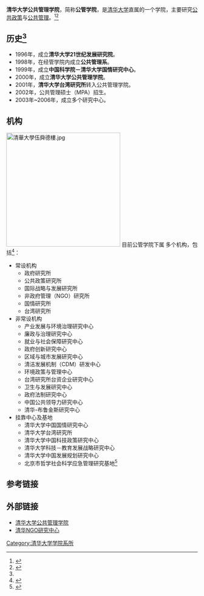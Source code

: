 {{Infobox University Department
 |名称              = 清华大学公共管理学院
 |其他名称        = School of Public Policy and Management, Tsinghua University
 |徽标              = [[File:School_of_Public_Policy_and_Management,_Tsinghua_University.svg|200px]]
 |徽标说明        =
 |隶属              =[[清华大学|清华大学]]
 |建立时间        =2000年
 |关闭时间        =
 |类型              =学院
 |下属              =
 |主管官员        =
 |主席              =
 |党委书记        =[[王有强|王有强]]
 |院长              =[[薛澜|薛澜]]
 |系主任           =
 |所长              =
 |部长              =
 |主任              =
 |头衔              =
 |头衔人名        =
 |教师              =
 |员工              =
 |学生              =
 |本科生           =
 |研究生           =
 |博士生           =
 |其他学生        =
 |地址              = {{CHN}}[[北京市|北京市]][[海淀区|海淀区]][[清华园|清华园]]
 |国家              =
 |省                 =
 |市                 =
 |坐标              = 
 |网址              = http://www.tsinghua.edu.cn/publish/sppm/index.html
 |标志              =
 |脚注              =
}}
'''清华大学公共管理学院'''，简称'''公管学院'''，是[[清华大学|清华大学]]直属的一个学院，主要研究[[公共政策|公共政策]]与[[公共管理|公共管理]]。<ref name="#1">{{Cite web |url=http://www.sppm.tsinghua.edu.cn/xygk/fzlc/ |title=清华大学公共管理学院发展历程 |access-date=2010-09-28 |archive-date=2018-11-03 |archive-url=https://web.archive.org/web/20181103013322/http://www.sppm.tsinghua.edu.cn/xygk/fzlc/ |dead-url=no }}</ref><ref>{{Cite web |url=http://school.kaoyan.com/tsinghua/1206/tsinghuacada18115c2f4fe9161373195330b340.html |title=考研：清华大学公共管理学院介绍 |access-date=2010-09-28 |archive-date=2016-03-06 |archive-url=https://web.archive.org/web/20160306221238/http://school.kaoyan.com/tsinghua/1206/tsinghuacada18115c2f4fe9161373195330b340.html |dead-url=no }}</ref>

==历史<ref name="#1"/>==
*1996年，成立'''清华大学21世纪发展研究院'''。
*1998年，在经管学院内成立'''公共管理系'''。
*1999年，成立'''中国科学院－清华大学国情研究中心'''。
*2000年，成立'''清华大学公共管理学院'''。
*2001年，'''清华大学台湾研究所'''转入公共管理学院。
*2002年，公共管理硕士（MPA）招生。
*2003年~2006年，成立多个研究中心。

==机构==
[[File:清華大學伍舜德樓.jpg|300px]]
目前公管学院下属 多个机构，包括<ref>{{Cite web|title=清华大学公共管理学院|url=http://www.sppm.tsinghua.edu.cn/yjjg/|accessdate=2019-06-13|work=www.sppm.tsinghua.edu.cn|archive-date=2020-07-20|archive-url=https://web.archive.org/web/20200720221604/http://www.sppm.tsinghua.edu.cn/yjjg/|dead-url=no}}</ref>：

*常设机构
** 政府研究所
** 公共政策研究所
** 国际战略与发展研究所
** 非政府管理（NGO）研究所
** 国情研究所
** 台湾研究所
*非常设机构
** 产业发展与环境治理研究中心
** 廉政与治理研究中心
** 就业与社会保障研究中心
** 政府创新研究中心
** 区域与城市发展研究中心
** 清洁发展机制（CDM）研发中心
** 环境政策与管理中心
** 台湾研究所台资企业研究中心
** 卫生与发展研究中心
** 政府法制研究中心
** 中国公共领导力研究中心
** 清华-布鲁金斯研究中心
*挂靠中心及基地
** 清华大学中国国情研究中心
** 清华大学台湾研究所
** 清华大学中国科技政策研究中心
** 清华大学科技－教育发展战略研究中心
** 清华大学中国发展规划研究中心
** 北京市哲学社会科学应急管理研究基地<ref>{{Cite web |url=http://www.lzwh.com/bj08365/yjjg/101776.html |title=中国廉政建设网：清华大学廉政与治理研究中心 |access-date=2010-09-28 |archive-date=2019-08-18 |archive-url=https://web.archive.org/web/20190818144636/http://www.lzwh.com/bj08365/yjjg/101776.html |dead-url=yes }}</ref>

== 参考链接 ==
{{Reflist}}
==外部链接==
* [http://www.sppm.tsinghua.edu.cn/ 清华大学公共管理学院] {{Wayback|url=http://www.sppm.tsinghua.edu.cn/ |date=20090304171044 }}
* [http://www.ngorc.org.cn/ 清华NGO研究中心] {{Wayback|url=http://www.ngorc.org.cn/ |date=20201020010113 }}

{{清华大学/院系}}
[[Category:清华大学学院系所|Category:清华大学学院系所]]